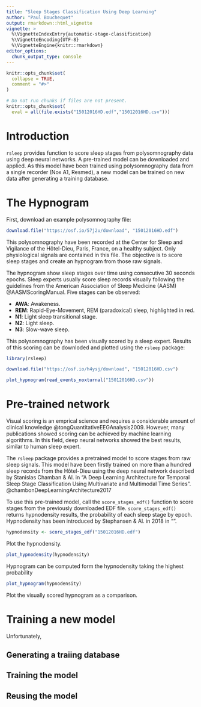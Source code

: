 ```yaml
---
title: "Sleep Stages Classification Using Deep Learning"
author: "Paul Bouchequet"
output: rmarkdown::html_vignette
vignette: >
  %\VignetteIndexEntry{automatic-stage-classification}
  %\VignetteEncoding{UTF-8}
  %\VignetteEngine{knitr::rmarkdown}
editor_options: 
  chunk_output_type: console
---
```


```r

knitr::opts_chunk$set(
  collapse = TRUE,
  comment = "#>"
)

# Do not run chunks if files are not present.
knitr::opts_chunk$set(
  eval = all(file.exists("15012016HD.edf","15012016HD.csv")))

```

# Introduction

`rsleep` provides function to score sleep stages from polysomnography data using
deep neural networks. A pre-trained model can be downloaded and applied. As
this model have been trained using polysomnography data from a single recorder
(Nox A1, Resmed), a new model can be trained on new data after generating a 
training database.

# The Hypnogram

First, download an example polysomnography file:

```r
download.file("https://osf.io/57j2u/download", "15012016HD.edf")
```

This polysomnography have been recorded at the Center for Sleep and Vigilance of
the Hôtel-Dieu, Paris, France, on a healthy subject. Only physiological signals 
are contained in this file. 
The objective is to score sleep stages and create an hypnogram from those raw
signals.

The hypnogram show sleep stages over time using consecutive 30 seconds epochs. 
Sleep experts usually score sleep records visually following the guidelines from
the American Association of Sleep Medicine (AASM) @AASMScoringManual. 
Five stages can be observed:

  * **AWA**: Awakeness.
  * **REM**: Rapid-Eye-Movement, REM (paradoxical) sleep, highlighted in red.
  * **N1**: Light sleep transitional stage.
  * **N2**: Light sleep.
  * **N3**: Slow-wave sleep.
  
This polysomnography has been visually scored by a sleep expert. Results of this
scoring can be downloded and plotted using the `rsleep` package:

```r
library(rsleep)

download.file("https://osf.io/h4ysj/download", "15012016HD.csv")

plot_hypnogram(read_events_noxturnal("15012016HD.csv"))
```

# Pre-trained network

Visual scoring is an emprical science and requires a considerable amount of 
clinical knowledge @tongQuantitativeEEGAnalysis2009. However, many publications
showed scoring can be achieved by machine learning algorithms. In this field, 
deep neural networks showed the best results, similar to human sleep expert.

The `rsleep` package provides a pretrained model to score stages from raw sleep
signals. This model have been firstly trained on more than a hundred sleep 
records from the Hôtel-Dieu using the deep neural network described by Stanislas
Chamban & Al. in "A Deep Learning Architecture for Temporal Sleep Stage 
Classification Using Multivariate and Multimodal Time Series". 
@chambonDeepLearningArchitecture2017

To use this pre-trained model, call the `score_stages_edf()` function to score 
stages from the previously downloaded EDF file. `score_stages_edf()` returns
hypnodensity results, the probability of each sleep stage by epoch. Hypnodensity
has been introduced by Stephansen & Al. in 2018 in "".

```r
hypnodensity <- score_stages_edf("15012016HD.edf")
```

Plot the hypnodensity.

```r
plot_hypnodensity(hypnodensity)
```

Hypnogram can be computed form the hypnodensity taking the highest probability

```r
plot_hypnogram(hypnodensity)
```

Plot the visually scored hypnogram as a comparison.

# Training a new model

Unfortunately, 

## Generating a traiing database

## Training the model

## Reusing the model



